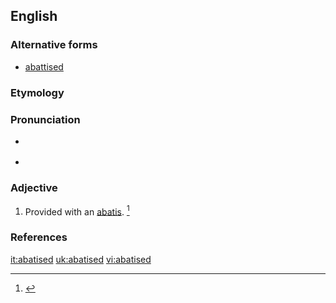 ==English==

===Alternative forms===
* [[abattised]]

===Etymology===
{{suffix|abatis|ed}}

===Pronunciation===
* {{a|RP}} {{IPA|/ˈæb.əˌtɪst/}}
* {{a|GenAm}} {{IPA|/ˈæb.əˌtid/|/ˈæb.əˌtɪst/|/əˈbæt.id/|/əˈbæt.ɪst/}}

===Adjective===
{{en-adj|-}}

# Provided with an [[abatis]]. {{defdate|Mid 19<sup>th</sup> century.}}<ref>{{reference-book | last =| first = | authorlink =  | coauthors =  | editor =Brown, Lesley  | others =  | title = The Shorter Oxford English Dictionary | origdate =  | origyear = 1933| origmonth =  | url =  | format =  | accessdate =  | accessyear =  | accessmonth =  | edition = 5th | date =  | year =2003| month =  | publisher =Oxford University Press  | location =Oxford, UK | language =  | id =  | doi = | isbn =978-0-19-860575-7 | lccn = | ol = | pages =2| chapter =  | chapterurl =  | quote =}}</ref>

===References===
<references/>

[[it:abatised]]
[[uk:abatised]]
[[vi:abatised]]
